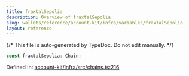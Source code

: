 ```yaml
---
title: fraxtalSepolia
description: Overview of fraxtalSepolia
slug: wallets/reference/account-kit/infra/variables/fraxtalSepolia
layout: reference
---
```


{/* This file is auto-generated by TypeDoc. Do not edit manually. */}

```ts
const fraxtalSepolia: Chain;
```

Defined in: [account-kit/infra/src/chains.ts:216](https://github.com/alchemyplatform/aa-sdk/blob/c1a84188d03473acac2fdb49fb7cd7fdba73169b/account-kit/infra/src/chains.ts#L216)
